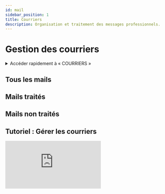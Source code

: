 ```yaml
---
id: mail
sidebar_position: 1
title: Courriers
description: Organisation et traitement des messages professionnels.
---
```

 

# <i class="fas fa-inbox"></i> Gestion des courriers

<details>
  <summary>Accéder rapidement à « COURRIERS »</summary>

  Pour accéder rapidement à la section COURRIERS, saisissez simplement dans la barre de recherche un mot-clé de recherche pour trouver la section sans naviguer manuellement dans les menus.

  Voici une *[liste](/docs/act/controle/search)* – none exhaustive – des mots clés de recherches pris en charge.
</details>


## Tous les mails


## Mails traités


## Mails non traités


## Tutoriel : Gérer les courriers
<div className={styles.FrameMob}>
<iframe
  src="https://www.youtube.com/embed/KAKnJ42iaKg"
  title="Connexion sur PGS"
  frameborder="0"
  allow="accelerometer; autoplay; clipboard-write; encrypted-media; gyroscope; picture-in-picture"
  allowfullscreen>
</iframe>
</div>

<Feedback />